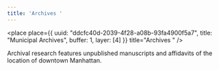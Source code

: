 ```yaml
---
title: 'Archives '
---
```


<place
  place={{
    uuid: "ddcfc40d-2039-4f28-a08b-93fa4900f5a7",
    title: "Municipal Archives",
    buffer: 1,
    layer: [4]
  }}
  title="Archives "
/>

Archival research features unpublished manuscripts and affidavits of the location of downtown Manhattan.
